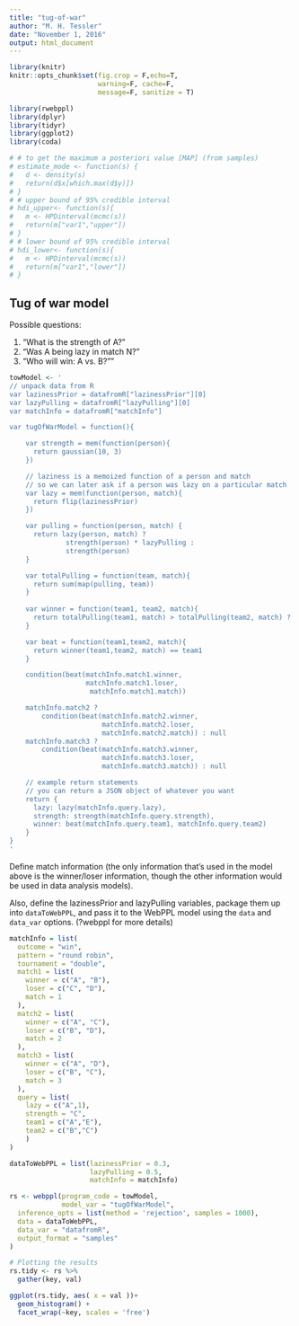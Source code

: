 ```yaml
---
title: "tug-of-war"
author: "M. H. Tessler"
date: "November 1, 2016"
output: html_document
---
```


```r
library(knitr)
knitr::opts_chunk$set(fig.crop = F,echo=T, 
                      warning=F, cache=F, 
                      message=F, sanitize = T)

library(rwebppl)
library(dplyr)
library(tidyr)
library(ggplot2)
library(coda)

# # to get the maximum a posteriori value [MAP] (from samples)
# estimate_mode <- function(s) {
#   d <- density(s)
#   return(d$x[which.max(d$y)])
# }
# # upper bound of 95% credible interval
# hdi_upper<- function(s){
#   m <- HPDinterval(mcmc(s))
#   return(m["var1","upper"])
# }
# # lower bound of 95% credible interval
# hdi_lower<- function(s){
#   m <- HPDinterval(mcmc(s))
#   return(m["var1","lower"])
# }
```

## Tug of war model

Possible questions: 

1. "What is the strength of A?"
2. "Was A being lazy in match N?"
3. "Who will win: A vs. B?""

```r
towModel <- '
// unpack data from R
var lazinessPrior = datafromR["lazinessPrior"][0]
var lazyPulling = datafromR["lazyPulling"][0]
var matchInfo = datafromR["matchInfo"]

var tugOfWarModel = function(){

    var strength = mem(function(person){
      return gaussian(10, 3)
    })

    // laziness is a memoized function of a person and match
    // so we can later ask if a person was lazy on a particular match
    var lazy = mem(function(person, match){
      return flip(lazinessPrior)
    })

    var pulling = function(person, match) {
      return lazy(person, match) ?
              strength(person) * lazyPulling :
              strength(person)
    }

    var totalPulling = function(team, match){
      return sum(map(pulling, team)) 
    }
  
    var winner = function(team1, team2, match){
      return totalPulling(team1, match) > totalPulling(team2, match) ? team1 : team2
    }

    var beat = function(team1,team2, match){
      return winner(team1,team2, match) == team1
    }

    condition(beat(matchInfo.match1.winner, 
                   matchInfo.match1.loser,
                    matchInfo.match1.match))

    matchInfo.match2 ? 
        condition(beat(matchInfo.match2.winner, 
                       matchInfo.match2.loser, 
                       matchInfo.match2.match)) : null
    matchInfo.match3 ? 
        condition(beat(matchInfo.match3.winner, 
                       matchInfo.match3.loser, 
                       matchInfo.match3.match)) : null

    // example return statements
    // you can return a JSON object of whatever you want
    return {
      lazy: lazy(matchInfo.query.lazy),
      strength: strength(matchInfo.query.strength),
      winner: beat(matchInfo.query.team1, matchInfo.query.team2)
    }
}
'
```

Define match information (the only information that's used in the model above is the winner/loser information, though the other information would be used in data analysis models).

Also, define the lazinessPrior and lazyPulling variables, package them up into `dataToWebPPL`, and pass it to the WebPPL model using the `data` and `data_var` options. (?webppl for more details)

```r
matchInfo = list(
  outcome = "win",
  pattern = "round robin",
  tournament = "double",
  match1 = list(
    winner = c("A", "B"),
    loser = c("C", "D"),
    match = 1
  ),
  match2 = list(
    winner = c("A", "C"),
    loser = c("B", "D"),
    match = 2
  ),
  match3 = list(
    winner = c("A", "D"),
    loser = c("B", "C"),
    match = 3
  ),
  query = list( 
    lazy = c("A",1),
    strength = "C",
    team1 = c("A","E"),
    team2 = c("B","C")
    )
)

dataToWebPPL = list(lazinessPrior = 0.3, 
                    lazyPulling = 0.5,
                    matchInfo = matchInfo)

rs <- webppl(program_code = towModel, 
             model_var = "tugOfWarModel",
  inference_opts = list(method = 'rejection', samples = 1000),
  data = dataToWebPPL,
  data_var = "datafromR",
  output_format = "samples"
)

# Plotting the results
rs.tidy <- rs %>%
  gather(key, val)

ggplot(rs.tidy, aes( x = val ))+
  geom_histogram() +
  facet_wrap(~key, scales = 'free')
```